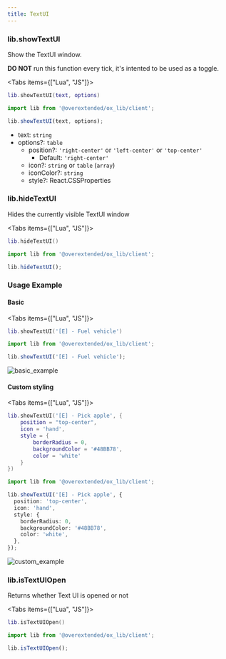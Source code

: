 ```yaml
---
title: TextUI
---
```



### lib.showTextUI

Show the TextUI window.

<Callout type="warning">

**DO NOT** run this function every tick, it's intented to be used as a toggle.

</Callout>

<Tabs items={["Lua", "JS"]}>
<Tab>

```lua
lib.showTextUI(text, options)
```

</Tab>
<Tab>

```ts
import lib from '@overextended/ox_lib/client';

lib.showTextUI(text, options);
```

</Tab>
</Tabs>

- text: `string`
- options?: `table`
  - position?: `'right-center'` or `'left-center'` or `'top-center'`
    - Default: `'right-center'`
  - icon?: `string` or `table` (`array`)
  - iconColor?: `string`
  - style?: React.CSSProperties

### lib.hideTextUI

Hides the currently visible TextUI window

<Tabs items={["Lua", "JS"]}>
<Tab>

```lua
lib.hideTextUI()
```

</Tab>
<Tab>

```ts
import lib from '@overextended/ox_lib/client';

lib.hideTextUI();
```

</Tab>
</Tabs>

### Usage Example

#### Basic

<Tabs items={["Lua", "JS"]}>
<Tab>

```lua
lib.showTextUI('[E] - Fuel vehicle')
```

</Tab>
<Tab>

```ts
import lib from '@overextended/ox_lib/client';

lib.showTextUI('[E] - Fuel vehicle');
```

</Tab>
</Tabs>

![basic_example](https://i.imgur.com/uZS40fD.png)

#### Custom styling

<Tabs items={["Lua", "JS"]}>
<Tab>

```lua
lib.showTextUI('[E] - Pick apple', {
    position = "top-center",
    icon = 'hand',
    style = {
        borderRadius = 0,
        backgroundColor = '#48BB78',
        color = 'white'
    }
})
```

</Tab>
<Tab>

```ts
import lib from '@overextended/ox_lib/client';

lib.showTextUI('[E] - Pick apple', {
  position: 'top-center',
  icon: 'hand',
  style: {
    borderRadius: 0,
    backgroundColor: '#48BB78',
    color: 'white',
  },
});
```

![custom_example](https://i.imgur.com/sy9lPC0.png)

</Tab>
</Tabs>

### lib.isTextUIOpen

Returns whether Text UI is opened or not

<Tabs items={["Lua", "JS"]}>
<Tab>

```lua
lib.isTextUIOpen()
```

</Tab>
<Tab>

```ts
import lib from '@overextended/ox_lib/client';

lib.isTextUIOpen();
```

</Tab>
</Tabs>

